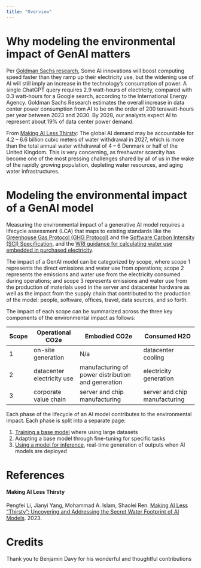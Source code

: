 ```yaml
---
title: "Overview"
---
```


# Why modeling the environmental impact of GenAI matters

Per [Goldman Sachs research](https://www.goldmansachs.com/insights/articles/AI-poised-to-drive-160-increase-in-power-demand), Some AI innovations will boost computing speed faster than they ramp up their electricity use, but the widening use of AI will still imply an increase in the technology’s consumption of power. A single ChatGPT query requires 2.9 watt-hours of electricity, compared with 0.3 watt-hours for a Google search, according to the International Energy Agency. Goldman Sachs Research estimates the overall increase in data center power consumption from AI to be on the order of 200 terawatt-hours per year between 2023 and 2030. By 2028, our analysts expect AI to represent about 19% of data center power demand.

From [Making AI Less Thirsty](#making-ai-less-thirsty): The global AI demand may be accountable for 4.2 – 6.6 billion cubic meters of water withdrawal in 2027, which is more than the total annual water withdrawal of 4 – 6 Denmark or half of the United Kingdom. This is very concerning, as freshwater scarcity has become one of the most pressing challenges shared by all of us in the wake of the rapidly growing population, depleting water resources, and aging water infrastructures.

# Modeling the environmental impact of a GenAI model

Measuring the environmental impact of a generative AI model requires a lifecycle assessment (LCA) that maps to existing standards like the [Greenhouse Gas Protocol (GHG Protocol)](https://ghgprotocol.org) and the [Software Carbon Intensity (SCI) Specification](https://github.com/Green-Software-Foundation/sci), and the [WRI guidance for calculating water use embedded in purchased electricity](https://files.wri.org/d8/s3fs-public/guidance-calculating-water-use-embedded-purchased-electricity_0.pdf).

The impact of a GenAI model can be categorized by scope, where scope 1 represents the direct emissions and water use from operations; scope 2 represents the emissions and water use from the electricity consumed during operations; and scope 3 represents emissions and water use from the production of materials used in the server and datacenter hardware as well as the impact from the supply chain that contributed to the production of the model: people, software, offices, travel, data sources, and so forth.

The impact of each scope can be summarized across the three key components of the environmental impact as follows:

| Scope | Operational CO2e | Embodied CO2e | Consumed H2O |
| ----- | ---------------- | ------------- | ------------ |
| 1     | on-site generation | N/a | datacenter cooling |
| 2     | datacenter electricity use | manufacturing of power distribution and generation | electricity generation |
| 3     | corporate value chain | server and chip manufacturing | server and chip manufacturing |

Each phase of the lifecycle of an AI model contributes to the environmental impact. Each phase is split into a separate page:
1. [Training a base model](/training) where using large datasets
2. Adapting a base model through fine-tuning for specific tasks
3. [Using a model for inference](/inference), real-time generation of outputs when AI models are deployed

# References

#### Making AI Less Thirsty
Pengfei Li, Jianyi Yang, Mohammad A. Islam, Shaolei Ren. [Making AI Less “Thirsty”: Uncovering and Addressing the Secret Water Footprint of AI Models](https://arxiv.org/pdf/2304.03271). 2023.

# Credits

Thank you to Benjamin Davy for his wonderful and thoughtful contributions
